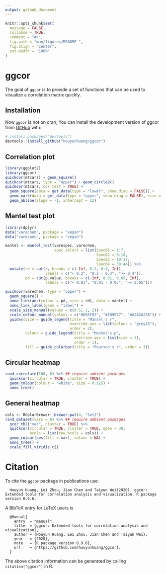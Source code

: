 ```yaml
---
output: github_document
---
```


```r
knitr::opts_chunk$set(
  message = FALSE,
  collapse = TRUE,
  comment = "#>",
  fig.path = "man/figures/README-",
  fig.align = "center",
  out.width = "100%"
)
```

# ggcor

The goal of `ggcor` is to provide a set of functions that can be used to visualize a correlation matrix quickly.

## Installation

Now `ggcor` is not on cran, You can install the development version of ggcor from [GitHub](https://github.com/) with:

``` r
# install.packages("devtools")
devtools::install_github("houyunhuang/ggcor")
```
## Correlation plot

```r
library(ggplot2)
library(ggcor)
quickcor(mtcars) + geom_square()
quickcor(mtcars, type = "upper") + geom_circle2()
quickcor(mtcars, cor.test = TRUE) +
  geom_square(data = get_data(type = "lower", show.diag = FALSE)) +
  geom_mark(data = get_data(type = "upper", show.diag = FALSE), size = 2.5) +
  geom_abline(slope = -1, intercept = 12)
```

## Mantel test plot

```r
library(dplyr)
data("varechem", package = "vegan")
data("varespec", package = "vegan")

mantel <- mantel_test(varespec, varechem,
                      spec.select = list(Spec01 = 1:7,
                                         Spec02 = 8:18,
                                         Spec03 = 19:37,
                                         Spec04 = 38:44)) %>% 
  mutate(rd = cut(r, breaks = c(-Inf, 0.2, 0.4, Inf),
                  labels = c("< 0.2", "0.2 - 0.4", ">= 0.4")),
         pd = cut(p.value, breaks = c(-Inf, 0.01, 0.05, Inf),
                  labels = c("< 0.01", "0.01 - 0.05", ">= 0.05")))

quickcor(varechem, type = "upper") +
  geom_square() +
  anno_link(aes(colour = pd, size = rd), data = mantel) +
  anno_link_label(geom = "label") +
  scale_size_manual(values = c(0.5, 1, 2)) +
  scale_colour_manual(values = c("#D95F02", "#1B9E77", "#A2A2A288")) +
  guides(size = guide_legend(title = "Mantel's r",
                             override.aes = list(colour = "grey35"), 
                             order = 2),
         colour = guide_legend(title = "Mantel's p", 
                               override.aes = list(size = 3), 
                               order = 1),
         fill = guide_colorbar(title = "Pearson's r", order = 3))
```

## Circular heatmap

```r
rand_correlate(100, 8) %>% ## require ambient packages
  quickcor(circular = TRUE, cluster = TRUE) +
  geom_colour(colour = "white", size = 0.125) +
  anno_tree()
```

## General heatmap

```r
cols <- RColorBrewer::brewer.pal(4, "Set2")
rand_dataset(vars = 8) %>% ## require ambient packages
  gcor_tbl("var", cluster = TRUE) %>% 
  quickcor(circular = TRUE, cluster = TRUE, open = 30, 
           bcols = list(row.bcols = cols)) +
  geom_colour(aes(fill = var), colour = NA) +
  anno_tree() +
  scale_fill_viridis_c()
```

# Citation 

To cite the `ggcor` package in publications use:
```
  Houyun Huang, Lei Zhou, Jian Chen and Taiyun Wei(2020). ggcor: Extended tools for correlation analysis and visualization. R package version 0.9.6.
```

A BibTeX entry for LaTeX users is
```
  @Manual{
    entry  = "manual",
    title  = {ggcor: Extended tools for correlation analysis and visualization},
    author = {Houyun Huang, Lei Zhou, Jian Chen and Taiyun Wei},
    year   = {2020},
    note   = {R package version 0.9.6},
    url    = {https://github.com/houyunhuang/ggcor},
  }
```

The above citation information can be generated by calling `citation("ggcor")` in R.
